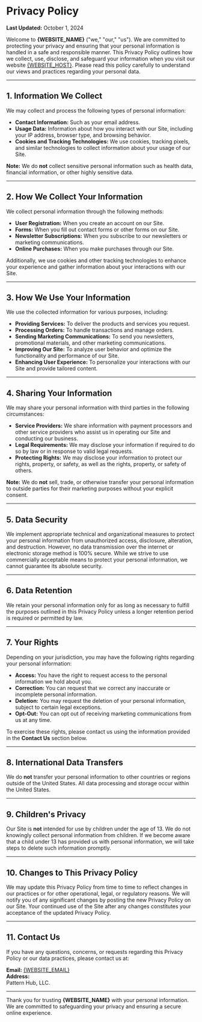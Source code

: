 
# Privacy Policy

**Last Updated:** October 1, 2024

Welcome to **{WEBSITE_NAME}** ("we," "our," "us"). We are committed to protecting your privacy and ensuring that your personal information is handled in a safe and responsible manner. This Privacy Policy outlines how we collect, use, disclose, and safeguard your information when you visit our website [{WEBSITE_HOST}]({WEBSITE_HOST}). Please read this policy carefully to understand our views and practices regarding your personal data.

---

## 1. Information We Collect

We may collect and process the following types of personal information:

- **Contact Information:** Such as your email address.
- **Usage Data:** Information about how you interact with our Site, including your IP address, browser type, and browsing behavior.
- **Cookies and Tracking Technologies:** We use cookies, tracking pixels, and similar technologies to collect information about your usage of our Site.

**Note:** We do **not** collect sensitive personal information such as health data, financial information, or other highly sensitive data.

---

## 2. How We Collect Your Information

We collect personal information through the following methods:

- **User Registration:** When you create an account on our Site.
- **Forms:** When you fill out contact forms or other forms on our Site.
- **Newsletter Subscriptions:** When you subscribe to our newsletters or marketing communications.
- **Online Purchases:** When you make purchases through our Site.

Additionally, we use cookies and other tracking technologies to enhance your experience and gather information about your interactions with our Site.

---

## 3. How We Use Your Information

We use the collected information for various purposes, including:

- **Providing Services:** To deliver the products and services you request.
- **Processing Orders:** To handle transactions and manage orders.
- **Sending Marketing Communications:** To send you newsletters, promotional materials, and other marketing communications.
- **Improving Our Site:** To analyze user behavior and optimize the functionality and performance of our Site.
- **Enhancing User Experience:** To personalize your interactions with our Site and provide tailored content.

---

## 4. Sharing Your Information

We may share your personal information with third parties in the following circumstances:

- **Service Providers:** We share information with payment processors and other service providers who assist us in operating our Site and conducting our business.
- **Legal Requirements:** We may disclose your information if required to do so by law or in response to valid legal requests.
- **Protecting Rights:** We may disclose your information to protect our rights, property, or safety, as well as the rights, property, or safety of others.

**Note:** We do **not** sell, trade, or otherwise transfer your personal information to outside parties for their marketing purposes without your explicit consent.

---

## 5. Data Security

We implement appropriate technical and organizational measures to protect your personal information from unauthorized access, disclosure, alteration, and destruction. However, no data transmission over the internet or electronic storage method is 100% secure. While we strive to use commercially acceptable means to protect your personal information, we cannot guarantee its absolute security.

---

## 6. Data Retention

We retain your personal information only for as long as necessary to fulfill the purposes outlined in this Privacy Policy unless a longer retention period is required or permitted by law.

---

## 7. Your Rights

Depending on your jurisdiction, you may have the following rights regarding your personal information:

- **Access:** You have the right to request access to the personal information we hold about you.
- **Correction:** You can request that we correct any inaccurate or incomplete personal information.
- **Deletion:** You may request the deletion of your personal information, subject to certain legal exceptions.
- **Opt-Out:** You can opt out of receiving marketing communications from us at any time.

To exercise these rights, please contact us using the information provided in the **Contact Us** section below.

---

## 8. International Data Transfers

We do **not** transfer your personal information to other countries or regions outside of the United States. All data processing and storage occur within the United States.

---

## 9. Children's Privacy

Our Site is **not** intended for use by children under the age of 13. We do not knowingly collect personal information from children. If we become aware that a child under 13 has provided us with personal information, we will take steps to delete such information promptly.

---

## 10. Changes to This Privacy Policy

We may update this Privacy Policy from time to time to reflect changes in our practices or for other operational, legal, or regulatory reasons. We will notify you of any significant changes by posting the new Privacy Policy on our Site. Your continued use of the Site after any changes constitutes your acceptance of the updated Privacy Policy.

---

## 11. Contact Us

If you have any questions, concerns, or requests regarding this Privacy Policy or our data practices, please contact us at:

**Email:** [{WEBSITE_EMAIL}](mailto:{WEBSITE_EMAIL})  
**Address:**  
Pattern Hub, LLC.  

---

Thank you for trusting **{WEBSITE_NAME}** with your personal information. We are committed to safeguarding your privacy and ensuring a secure online experience.
